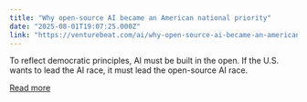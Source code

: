 ```yaml
---
title: "Why open-source AI became an American national priority"
date: "2025-08-01T19:07:25.000Z"
link: "https://venturebeat.com/ai/why-open-source-ai-became-an-american-national-priority/"
---
```


To reflect democratic principles, AI must be built in the open. If the U.S. wants to lead the AI race, it must lead the open-source AI race.

[Read more](https://venturebeat.com/ai/why-open-source-ai-became-an-american-national-priority/)
